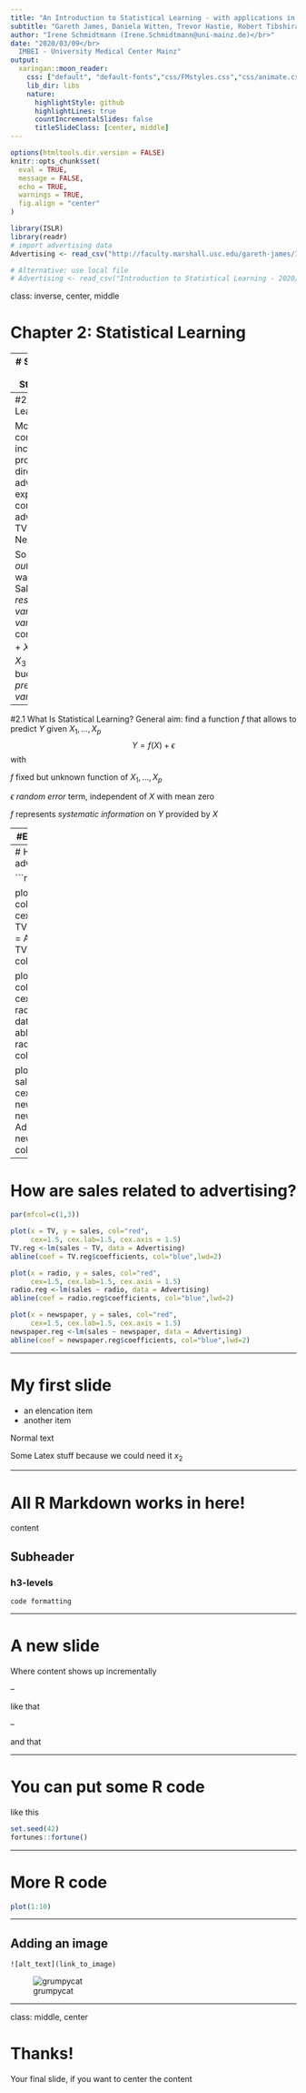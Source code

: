```yaml
---
title: "An Introduction to Statistical Learning - with applications in R"
subtitle: "Gareth James, Daniela Witten, Trevor Hastie, Robert Tibshirani"
author: "Irene Schmidtmann (Irene.Schmidtmann@uni-mainz.de)</br>"
date: "2020/03/09</br>
  IMBEI - University Medical Center Mainz"
output:
  xaringan::moon_reader:
    css: ["default", "default-fonts","css/FMstyles.css","css/animate.css"]
    lib_dir: libs
    nature:
      highlightStyle: github
      highlightLines: true
      countIncrementalSlides: false
      titleSlideClass: [center, middle]
---
```


```r
options(htmltools.dir.version = FALSE)
knitr::opts_chunk$set(
  eval = TRUE,
  message = FALSE,
  echo = TRUE,
  warnings = TRUE,
  fig.align = "center"
)
```


```r
library(ISLR)
library(readr)
# import advertising data
Advertising <- read_csv("http://faculty.marshall.usc.edu/gareth-james/ISL/Advertising.csv")

# Alternative: use local file
# Advertising <- read_csv("Introduction to Statistical Learning - 2020/chapter2-statistical_learning/chapter2_files/Advertising.csv")

```

class: inverse, center, middle

# Chapter 2:  Statistical Learning

---
# Structure of chapter 2
2.1  What Is Statistical Learning?

2.2 Assessing Model Accuracy

2.3  Lab: Introduction to R

---
#2.1  What Is Statistical Learning?

Motivating example: company wants to increase sales of a product.
* not possible directly
* but advertising expenditure can be controlled
* three advertising channels
  + TV
  + Radio
  + Newspapers
  
So there we have
* *output variable* we want to predict
  + $Y$ Sales
  + other terms: *response*, *dependent variable*
* *input variables* we can control 
  + $X_1$ TV budget
  + $X_2$ Radio budget
  + $X_3$ Newspapers budget
  + other terms: *predictors*,*independent variables*, *features*

---
#2.1  What Is Statistical Learning?
General aim: find a function $f$ that allows to predict $Y$ given $X_1, \ldots, X_p$
$$Y = f(X) + \epsilon$$
with

$f$ fixed but unknown function of $X_1, \ldots, X_p$

$\epsilon$ *random error* term, independent of $X$ with mean zero

$f$ represents *systematic information* on $Y$ provided by $X$

---
#Example Advertising data

```r
attach(Advertising)
head(Advertising)
```

---
# How are sales related to advertising?

```r
par(mfcol=c(1,3))

plot(x = TV, y = sales, col="red", 
     cex=1.5, cex.lab=1.5, cex.axis = 1.5)
TV.reg <-lm(sales ~ TV, data = Advertising)
abline(coef = TV.reg$coefficients, col="blue",lwd=2)

plot(x = radio, y = sales, col="red", 
     cex=1.5, cex.lab=1.5, cex.axis = 1.5)
radio.reg <-lm(sales ~ radio, data = Advertising)
abline(coef = radio.reg$coefficients, col="blue",lwd=2)

plot(x = newspaper, y = sales, col="red", 
     cex=1.5, cex.lab=1.5, cex.axis = 1.5)
newspaper.reg <-lm(sales ~ newspaper, data = Advertising)
abline(coef = newspaper.reg$coefficients, col="blue",lwd=2)
```

---
# How are sales related to advertising?

```r
par(mfcol=c(1,3))

plot(x = TV, y = sales, col="red", 
     cex=1.5, cex.lab=1.5, cex.axis = 1.5)
TV.reg <-lm(sales ~ TV, data = Advertising)
abline(coef = TV.reg$coefficients, col="blue",lwd=2)

plot(x = radio, y = sales, col="red", 
     cex=1.5, cex.lab=1.5, cex.axis = 1.5)
radio.reg <-lm(sales ~ radio, data = Advertising)
abline(coef = radio.reg$coefficients, col="blue",lwd=2)

plot(x = newspaper, y = sales, col="red", 
     cex=1.5, cex.lab=1.5, cex.axis = 1.5)
newspaper.reg <-lm(sales ~ newspaper, data = Advertising)
abline(coef = newspaper.reg$coefficients, col="blue",lwd=2)
```

---

# My first slide

- an elencation item
- another item

Normal text

Some Latex stuff because we could need it $x_2$

---

# All R Markdown works in here!

content

## Subheader

### h3-levels

`code formatting`

---

# A new slide

Where content shows up incrementally

--

like that

--

and that

---

# You can put some R code

like this

```r
set.seed(42)
fortunes::fortune()
```

---

# More R code

```r
plot(1:10)
```


---

## Adding an image

`![alt_text](link_to_image)`

![grumpycat](images/grumpycat.png)

---

class: middle, center

# Thanks!

Your final slide, if you want to center the content
